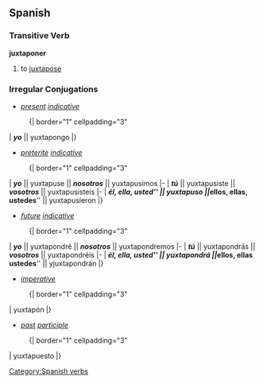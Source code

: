 == Spanish ==
=== Transitive Verb ===
'''juxtaponer'''
# to [[juxtapose]]

=== Irregular Conjugations ===
*''[[present]] [[indicative]]''
:{| border="1" cellpadding="3"
| '''''yo''''' || yuxtapongo 
|}

{{template:pres subj 3rd|yuxtapong}}

*''[[preterite]] [[indicative]]''
:{| border="1" cellpadding="3"
| '''''yo''''' || yuxtapuse || '''''nosotros''''' || yuxtapusimos
|-
| '''''tú''''' || yuxtapusiste || '''''vosotros''''' || yuxtapusisteis
|-
| '''''él, ella, usted''''' || yuxtapuso || '''''ellos, ellas, ustedes''''' || yuxtapusieron
|}

*''[[future]] [[indicative]]''
:{| border="1" cellpadding="3"
| '''''yo''''' || yuxtapondré || '''''nosotros''''' || yuxtapondremos
|-
| '''''tú''''' || yuxtapondrás || '''''vosotros''''' || yuxtapondréis
|-
| '''''él, ella, usted''''' || yuxtapondrá || '''''ellos, ellas <br> ustedes''''' || yjuxtapondrán
|} 

*''[[imperative]]''
:{| border="1" cellpadding="3"
| yuxtapón
|}

*''[[past]] [[participle]]''
:{| border="1" cellpadding="3"
| yuxtapuesto
|}

[[Category:Spanish verbs]]